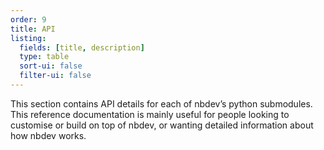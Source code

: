```yaml
---
order: 9
title: API
listing:
  fields: [title, description]
  type: table
  sort-ui: false
  filter-ui: false
---
```


This section contains API details for each of nbdev's python submodules. This reference documentation is mainly useful for people looking to customise or build on top of nbdev, or wanting detailed information about how nbdev works.

